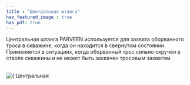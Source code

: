```yaml
---
title : "Центральная штанга"
has_featured_image : true
has_pdf: true
---
```


Центральная штанга PARVEEN используется для захвата оборванного троса в скважине, когда он находится в свернутом состоянии. Применяется в ситуациях, когда оборванный трос сильно скручен в стволе скважины и не может быть захвачен тросовым захватом.

<br />
<Image src={image} alt={'Центральная штанга'} />